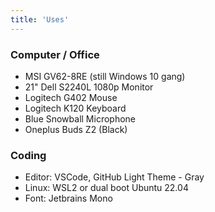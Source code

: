```yaml
---
title: 'Uses'
---
```


### Computer / Office

- MSI GV62-8RE (still Windows 10 gang)
- 21" Dell S2240L 1080p Monitor
- Logitech G402 Mouse
- Logitech K120 Keyboard
- Blue Snowball Microphone
- Oneplus Buds Z2 (Black)

### Coding

- Editor: VSCode, GitHub Light Theme - Gray
- Linux: WSL2 or dual boot Ubuntu 22.04
- Font: Jetbrains Mono
